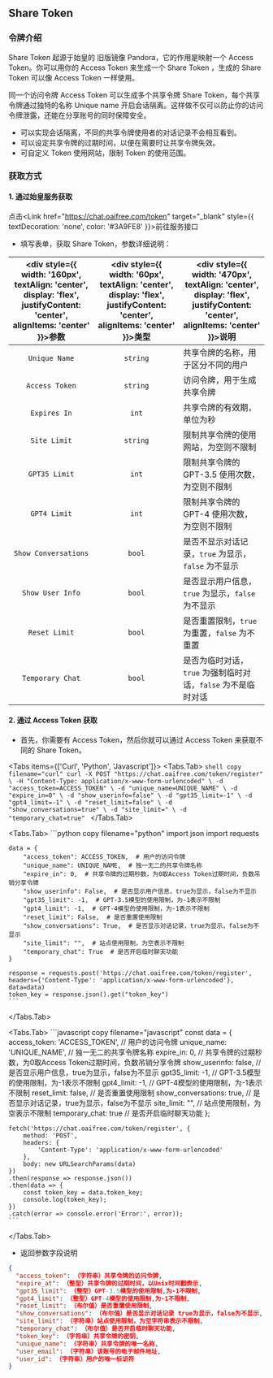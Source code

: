 
## Share Token

### 令牌介绍
Share Token 起源于始皇的 旧版镜像 Pandora，它的作用是映射一个 Access Token。你可以用你的 Access Token 来生成一个 Share Token ，生成的 Share Token 可以像 Access Token 一样使用。

同一个访问令牌 Access Token 可以生成多个共享令牌 Share Token，每个共享令牌通过独特的名称 Unique name 开启会话隔离。这样做不仅可以防止你的访问令牌泄露，还能在分享账号的同时保障安全。

- 可以实现会话隔离，不同的共享令牌使用者的对话记录不会相互看到。
- 可以设定共享令牌的过期时间，以便在需要时让共享令牌失效。
- 可自定义 Token 使用网站，限制 Token 的使用范围。

### 获取方式

#### 1. 通过始皇服务获取

点击<Link href="https://chat.oaifree.com/token" target="_blank" style={{ textDecoration: 'none', color: '#3A9FE8' }}>前往服务接口</Link>

- 填写表单，获取 Share Token，参数详细说明：

|<div style={{ width: '160px', textAlign: 'center', display: 'flex', justifyContent: 'center', alignItems: 'center' }}>参数</div>| <div style={{ width: '60px', textAlign: 'center', display: 'flex', justifyContent: 'center', alignItems: 'center' }}>类型</div> | <div style={{ width: '470px', textAlign: 'center', display: 'flex', justifyContent: 'center', alignItems: 'center' }}>说明</div> |
|:----------------------:|:-----------:|------------------------------------------------|
| `Unique Name`        | `string`  | 共享令牌的名称，用于区分不同的用户             |
| `Access Token`       | `string`  | 访问令牌，用于生成共享令牌                     |
| `Expires In`         | `int` | 共享令牌的有效期，单位为秒                     |
| `Site Limit`         | `string`  | 限制共享令牌的使用网站，为空则不限制           |
| `GPT35 Limit`        | `int` | 限制共享令牌的 GPT-3.5 使用次数，为空则不限制  |
| `GPT4 Limit`         | `int` | 限制共享令牌的 GPT-4 使用次数，为空则不限制    |
| `Show Conversations` | `bool` | 是否不显示对话记录，`true` 为显示，`false` 为不显示 |
| `Show User Info`     | `bool` | 是否显示用户信息，`true` 为显示，`false` 为不显示  |
| `Reset Limit`        | `bool` | 是否重置限制，`true` 为重置，`false` 为不重置      |
| `Temporary Chat`     | `bool` | 是否为临时对话，`true` 为强制临时对话，`false` 为不是临时对话 |


#### 2. 通过 Access Token 获取
- 首先，你需要有 Access Token，然后你就可以通过 Access Token 来获取不同的 Share Token。

<Tabs items={['Curl', 'Python', 'Javascript']}>
  <Tabs.Tab>
    ```shell copy filename="curl"
    curl -X POST "https://chat.oaifree.com/token/register" \
         -H "Content-Type: application/x-www-form-urlencoded" \
         -d "access_token=ACCESS_TOKEN" \
         -d "unique_name=UNIQUE_NAME" \
         -d "expire_in=0" \
         -d "show_userinfo=false" \
         -d "gpt35_limit=-1" \
         -d "gpt4_limit=-1" \
         -d "reset_limit=false" \
         -d "show_conversations=true" \
         -d "site_limit=" \
         -d "temporary_chat=true"
    ```
  </Tabs.Tab>

  <Tabs.Tab>
    ```python copy filename="python"
    import json
    import requests

    data = {
        "access_token": ACCESS_TOKEN,  # 用户的访问令牌
        "unique_name": UNIQUE_NAME,  # 独一无二的共享令牌名称
        "expire_in": 0,  # 共享令牌的过期秒数，为0取Access Token过期时间，负数吊销分享令牌
        "show_userinfo": False,  # 是否显示用户信息，true为显示，false为不显示
        "gpt35_limit": -1,  # GPT-3.5模型的使用限制，为-1表示不限制
        "gpt4_limit": -1,  # GPT-4模型的使用限制，为-1表示不限制
        "reset_limit": False,  # 是否重置使用限制
        "show_conversations": True,  # 是否显示对话记录，true为显示，false为不显示
        "site_limit": "",  # 站点使用限制，为空表示不限制
        "temporary_chat": True  # 是否开启临时聊天功能
    }

    response = requests.post('https://chat.oaifree.com/token/register', headers={'Content-Type': 'application/x-www-form-urlencoded'}, data=data)
    token_key = response.json().get("token_key")
    ```
  </Tabs.Tab>

  <Tabs.Tab>
    ```javascript copy filename="javascript"
    const data = {
        access_token: 'ACCESS_TOKEN',  // 用户的访问令牌
        unique_name: 'UNIQUE_NAME',  // 独一无二的共享令牌名称
        expire_in: 0,  // 共享令牌的过期秒数，为0取Access Token过期时间，负数吊销分享令牌
        show_userinfo: false,  // 是否显示用户信息，true为显示，false为不显示
        gpt35_limit: -1,  // GPT-3.5模型的使用限制，为-1表示不限制
        gpt4_limit: -1,  // GPT-4模型的使用限制，为-1表示不限制
        reset_limit: false,  // 是否重置使用限制
        show_conversations: true,  // 是否显示对话记录，true为显示，false为不显示
        site_limit: "",  // 站点使用限制，为空表示不限制
        temporary_chat: true  // 是否开启临时聊天功能
    };

    fetch('https://chat.oaifree.com/token/register', {
        method: 'POST',
        headers: {
            'Content-Type': 'application/x-www-form-urlencoded'
        },
        body: new URLSearchParams(data)
    })
    .then(response => response.json())
    .then(data => {
        const token_key = data.token_key;
        console.log(token_key);
    })
    .catch(error => console.error('Error:', error));
    ```
  </Tabs.Tab>
</Tabs>

- 返回参数字段说明
```json copy filename="json"
{
  "access_token": （字符串）共享令牌的访问令牌,
  "expire_at": （整型）共享令牌的过期时间，以Unix时间戳表示,
  "gpt35_limit": （整型）GPT-3.5模型的使用限制,为-1不限制,
  "gpt4_limit": （整型）GPT-4模型的使用限制,为-1不限制,
  "reset_limit": （布尔值）是否重置使用限制,
  "show_conversations": （布尔值）是否显示对话记录 true为显示，false为不显示,
  "site_limit": （字符串）站点使用限制，为空字符串表示不限制,
  "temporary_chat": （布尔值）是否开启临时聊天功能,
  "token_key": （字符串）共享令牌的密钥,
  "unique_name": （字符串）共享令牌的唯一名称,
  "user_email": （字符串）该账号的电子邮件地址,
  "user_id": （字符串）用户的唯一标识符
}
```

